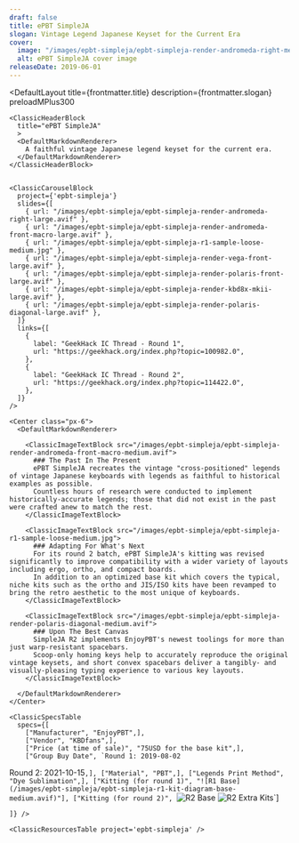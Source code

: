 ```yaml
---
draft: false
title: ePBT SimpleJA
slogan: Vintage Legend Japanese Keyset for the Current Era
cover:
  image: "/images/epbt-simpleja/epbt-simpleja-render-andromeda-right-medium.avif"
  alt: ePBT SimpleJA cover image
releaseDate: 2019-06-01
---
```


<DefaultLayout 
  title={frontmatter.title} 
  description={frontmatter.slogan}
  preloadMPlus300
>

  <ClassicBlurredHeader src={frontmatter.cover.image} />

  <div class="container mx-auto">

    <ClassicHeaderBlock 
      title="ePBT SimpleJA"
      >
      <DefaultMarkdownRenderer>
        A faithful vintage Japanese legend keyset for the current era.
      </DefaultMarkdownRenderer>
    </ClassicHeaderBlock>


    <ClassicCarouselBlock 
      project={'epbt-simpleja'} 
      slides={[
        { url: "/images/epbt-simpleja/epbt-simpleja-render-andromeda-right-large.avif" },
        { url: "/images/epbt-simpleja/epbt-simpleja-render-andromeda-front-macro-large.avif" },
        { url: "/images/epbt-simpleja/epbt-simpleja-r1-sample-loose-medium.jpg" },
        { url: "/images/epbt-simpleja/epbt-simpleja-render-vega-front-large.avif" },
        { url: "/images/epbt-simpleja/epbt-simpleja-render-polaris-front-large.avif" },
        { url: "/images/epbt-simpleja/epbt-simpleja-render-kbd8x-mkii-large.avif" },
        { url: "/images/epbt-simpleja/epbt-simpleja-render-polaris-diagonal-large.avif" },
      ]} 
      links={[
        {
          label: "GeekHack IC Thread - Round 1",
          url: "https://geekhack.org/index.php?topic=100982.0",
        },
        {
          label: "GeekHack IC Thread - Round 2",
          url: "https://geekhack.org/index.php?topic=114422.0",
        },
      ]}
    />

    <Center class="px-6">
      <DefaultMarkdownRenderer>

        <ClassicImageTextBlock src="/images/epbt-simpleja/epbt-simpleja-render-andromeda-front-macro-medium.avif">
          ### The Past In The Present
          ePBT SimpleJA recreates the vintage "cross-positioned" legends of vintage Japanese keyboards with legends as faithful to historical examples as possible.  
          Countless hours of research were conducted to implement historically-accurate legends; those that did not exist in the past were crafted anew to match the rest.
        </ClassicImageTextBlock>

        <ClassicImageTextBlock src="/images/epbt-simpleja/epbt-simpleja-r1-sample-loose-medium.jpg">
          ### Adapting For What's Next
          For its round 2 batch, ePBT SimpleJA's kitting was revised significantly to improve compatibility with a wider variety of layouts including ergo, ortho, and compact boards.  
          In addition to an optimized base kit which covers the typical, niche kits such as the ortho and JIS/ISO kits have been revamped to bring the retro aesthetic to the most unique of keyboards. 
        </ClassicImageTextBlock> 

        <ClassicImageTextBlock src="/images/epbt-simpleja/epbt-simpleja-render-polaris-diagonal-medium.avif">
          ### Upon The Best Canvas
          SimpleJA R2 implements EnjoyPBT's newest toolings for more than just warp-resistant spacebars.  
          Scoop-only homing keys help to accurately reproduce the original vintage keysets, and short convex spacebars deliver a tangibly- and visually-pleasing typing experience to various key layouts.
        </ClassicImageTextBlock> 

      </DefaultMarkdownRenderer>
    </Center>

    <ClassicSpecsTable 
      specs={[
        ["Manufacturer", "EnjoyPBT",],
        ["Vendor", "KBDfans",],
        ["Price (at time of sale)", "75USD for the base kit",],
        ["Group Buy Date", `Round 1: 2019-08-02  
Round 2: 2021-10-15`,],
        ["Material", "PBT",],
        ["Legends Print Method", "Dye Sublimation",],
        ["Kitting (for round 1)", "![R1 Base](/images/epbt-simpleja/epbt-simpleja-r1-kit-diagram-base-medium.avif)"],
        ["Kitting (for round 2)", `![R2 Base](/images/epbt-simpleja/epbt-simpleja-r2-kit-diagram-base-medium.avif)
![R2 Extra Kits](/images/epbt-simpleja/epbt-simpleja-r2-kit-diagram-extrakits-medium.avif)`]
        
    ]} />

    <ClassicResourcesTable project='epbt-simpleja' />

  </div>

</DefaultLayout>